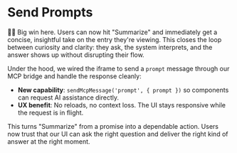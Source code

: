 # Send Prompts

👨‍💼 Big win here. Users can now hit "Summarize" and immediately get a concise, insightful take on the entry they're viewing. This closes the loop between curiosity and clarity: they ask, the system interprets, and the answer shows up without disrupting their flow.

Under the hood, we wired the iframe to send a `prompt` message through our MCP bridge and handle the response cleanly:

- **New capability**: `sendMcpMessage('prompt', { prompt })` so components can request AI assistance directly.
- **UX benefit**: No reloads, no context loss. The UI stays responsive while the request is in flight.

This turns "Summarize" from a promise into a dependable action. Users now trust that our UI can ask the right question and deliver the right kind of answer at the right moment.
